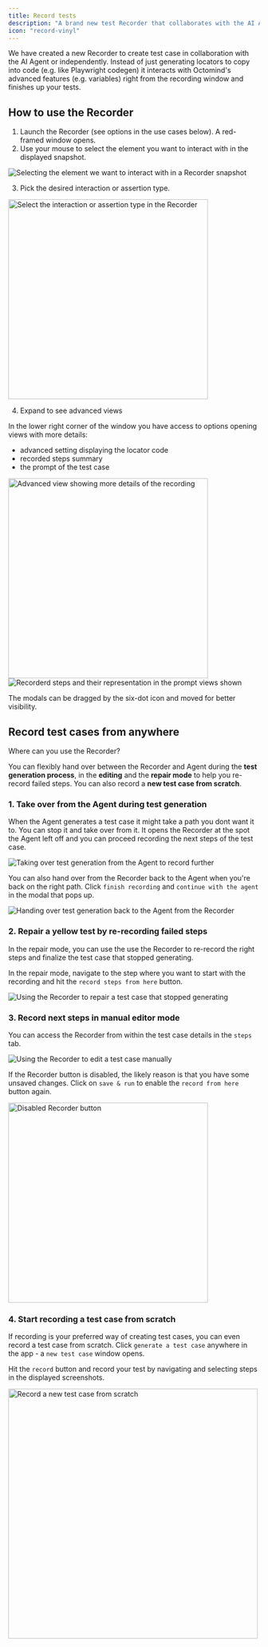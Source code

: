 ```yaml
---
title: Record tests
description: "A brand new test Recorder that collaborates with the AI Agent or works on its own"
icon: "record-vinyl"
---
```


We have created a new Recorder to create test case in collaboration with the AI Agent or independently. Instead of just generating locators to copy into code (e.g. like Playwright codegen) it interacts with Octomind's advanced features (e.g. variables) right from the recording window and finishes up your tests.

## How to use the Recorder

1. Launch the Recorder (see options in the use cases below). A red-framed window opens.
2. Use your mouse to select the element you want to interact with in the displayed snapshot.

<Frame caption="Selecting the element we want to interact with in a Recorder snapshot, 05/2025">
  <img
    src="/images/build/recorder-1-select-element.png"
    alt="Selecting the element we want to interact with in a Recorder snapshot"
  />
</Frame>

3. Pick the desired interaction or assertion type.

<Frame caption="Select the interaction or assertion type in the Recorder, 05/2025">
  <img
    src="/images/build/recorder-2-select-type.png"
    alt="Select the interaction or assertion type in the Recorder"
    width="400"
  />
</Frame>

4. Expand to see advanced views

In the lower right corner of the window you have access to options opening views with more details:

- advanced setting displaying the locator code
- recorded steps summary
- the prompt of the test case

<Frame caption="Advanced view showing more details of the recording, 05/2025">
  <img
    src="/images/build/recorder-3-options.gif"
    alt="Advanced view showing more details of the recording"
    width="400"
  />
</Frame>

<div class="mt-8" />

<Frame caption="Recorderd steps and their representation in the prompt views shown, 05/2025">
  <img
    src="/images/build/recorder-4-advanced-views.png"
    alt="Recorderd steps and their representation in the prompt views shown"
  />
</Frame>

The modals can be dragged by the six-dot icon and moved for better visibility.

## Record test cases from anywhere

Where can you use the Recorder?

You can flexibly hand over between the Recorder and Agent during the **test generation process**, in the **editing** and the **repair mode** to help you re-record failed steps. You can also record a **new test case from scratch**.

### 1. Take over from the Agent during test generation

When the Agent generates a test case it might take a path you dont want it to. You can stop it and take over from it. It opens the Recorder at the spot the Agent left off and you can proceed recording  the next steps of the test case.

<Frame caption="Taking over test generation from the Agent to record further, 05/2025">
  <img
    src="/images/build/recorder-take-over.png"
    alt="Taking over test generation from the Agent to record further"
  />
</Frame>

You can also hand over from the Recorder back to the Agent when you're back on the right path. Click `finish recording` and `continue with the agent` in the modal that pops up.

<Frame caption="Handing over test generation back to the Agent from the Recorder, 05/2025">
  <img
    src="/images/build/recorder-hand-back.png"
    alt="Handing over test generation back to the Agent from the Recorder"
  />
</Frame>

### 2. Repair a yellow test by re-recording failed steps

In the repair mode, you can use the use the Recorder to re-record the right steps and finalize the test case that stopped generating.

In the repair mode, navigate to the step where you want to start with the recording and hit the `record steps from here` button.

<Frame caption="Using the Recorder to repair a test case that stop generating, 05/2025">
  <img
    src="/images/build/recorder-repair.png"
    alt="Using the Recorder to repair a test case that stopped generating"
  />
</Frame>

### 3. Record next steps in manual editor mode

You can access the Recorder from within the test case details in the `steps` tab. 

<Frame caption="Using the Recorder to edit a test case manually, 05/2025">
  <img
    src="/images/build/recorder-editor.png"
    alt="Using the Recorder to edit a test case manually"
  />
</Frame>

If the Recorder button is disabled, the likely reason is that you have some unsaved changes. Click on `save & run` to enable the `record from here` button again.

<Frame caption="Disabled Recorder button, 05/2025">
  <img
    src="/images/build/recorder-disabled.png"
    alt="Disabled Recorder button"
    width="400"
  />
</Frame>

### 4. Start recording a test case from scratch

If recording is your preferred way of creating test cases, you can even record a test case from scratch. Click `generate a test case` anywhere in the app - a `new test case` window opens.

Hit the `record` button and record your test by navigating and selecting steps in the displayed screenshots.

<Frame caption="Record a new test case from scratch - button in test case window, 05/2025">
  <img
    src="/images/build/recorder-from-scratch.png"
    alt="Record a new test case from scratch"
    width="500"
  />
</Frame>

